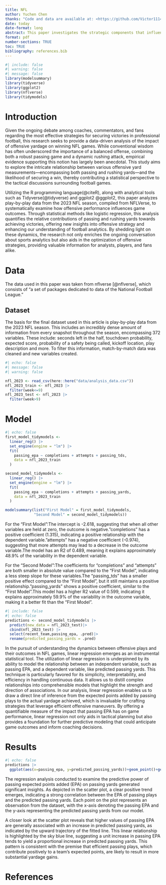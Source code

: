 ```yaml
---
title: NFL
author: Yuchen Chen
thanks: "Code and data are available at: <https://github.com/Victor1114/NFL.git>"
date: today
date-format: long
abstract: This paper investigates the strategic components that influence victory in NFL games, focusing on the quantifiable impact of offensive yardage. Utilizing comprehensive play-by-play data from the 2023 NFL season, we examine the correlation between various offensive metrics and game outcomes. The study employs linear regression models to analyze how passing and rushing yards contribute to winning games, shedding light on the oft-debated significance of a balanced offense. Our results indicate that not only does offensive yardage have a predictive relationship with winning, but certain types of offensive yardage, like passing yards, are more strongly correlated with success on the field. This analysis, powered by the R programming language and the NFLverse data repository, provides a statistical backbone to the tactical discussions prevalent among football professionals and enthusiasts, potentially influencing future coaching strategies and sports analytics discourse.
format: pdf
number-sections: TRUE
toc: TRUE
bibliography: references.bib
---
```


```r
#| include: false
#| warning: false
#| message: false
library(modelsummary)
library(tidyverse)
library(ggplot2)
library(nflverse)
library(tidymodels)
```

# Introduction
Given the ongoing debate among coaches, commentators, and fans regarding the most effective strategies for securing victories in professional football, this research seeks to provide a data-driven analysis of the impact of offensive yardage on winning NFL games. While conventional wisdom has often underscored the importance of a balanced offense, combining both a robust passing game and a dynamic rushing attack, empirical evidence supporting this notion has largely been anecdotal. This study aims to explore the intricate relationship between various offensive yard measurements—encompassing both passing and rushing yards—and the likelihood of securing a win, thereby contributing a statistical perspective to the tactical discussions surrounding football games.

Utilizing the R programming language(@citeR), along with analytical tools such as Tidyverse(@tidyverse) and ggplot2 @ggplot2, this paper analyzes play-by-play data from the 2023 NFL season, compiled from NFLVerse, to systematically examine how offensive performance influences game outcomes. Through statistical methods like logistic regression, this analysis quantifies the relative contributions of passing and rushing yards towards achieving victories, offering new insights into offensive strategy and enhancing our understanding of football analytics. By shedding light on these dynamics, the research not only enriches the ongoing conversation about sports analytics but also aids in the optimization of offensive strategies, providing valuable information for analysts, players, and fans alike.


# Data
The data used in this paper was taken from nflverse [@nflverse], which consists of “a set of packages dedicated to data of the National Football League.” 

## Dataset

The basis for the final dataset used in this article is play-by-play data from the 2023 NFL season. This includes an incredibly dense amount of information from every snapshot throughout the season, encompassing 372 variables. These include: seconds left in the half, touchdown probability, expected score, probability of a safety being called, kickoff location, play description and more. To filter this information, match-by-match data was cleaned and new variables created.

```r
#| echo: false
#| message: false
#| warning: false

nfl_2023 <- read_csv(here::here("data/analysis_data.csv"))
nfl_2023_train <- nfl_2023 |>
  filter(week<=9)
nfl_2023_test <- nfl_2023 |>
  filter(week>9)
```

# Model
```r
#| echo: false
first_model_tidymodels <-
  linear_reg() |>
  set_engine(engine = "lm") |>
  fit(
    passing_epa ~ completions + attempts + passing_tds,
    data = nfl_2023_train
  )

second_model_tidymodels <-
  linear_reg() |>
  set_engine(engine = "lm") |>
  fit(
    passing_epa ~ completions + attempts + passing_yards,
    data = nfl_2023_train
  )

modelsummary(list("First Model" = first_model_tidymodels,
             "Second Model" = second_model_tidymodels))
```
For the "First Model":The intercept is -2.618, suggesting that when all other variables are held at zero, the outcome is negative."completions" has a positive coefficient (1.315), indicating a positive relationship with the dependent variable."attempts" has a negative coefficient (-0.974), suggesting that more attempts may lead to a decrease in the outcome variable.The model has an R2 of 0.489, meaning it explains approximately 48.9% of the variability in the dependent variable.

For the "Second Model":The coefficients for "completions" and "attempts" are both smaller in absolute value compared to the "First Model", indicating a less steep slope for these variables.The "passing_tds" has a smaller positive effect compared to the "First Model", but it still maintains a positive relationship."passing_yards" shows a positive coefficient, similar to the "First Model".This model has a higher R2 value of 0.599, indicating it explains approximately 59.9% of the variability in the outcome variable, making it a better fit than the "First Model".

```r
#| include: false
#| echo: false
predictions <- second_model_tidymodels |>
  predict(new_data = nfl_2023_test)|>
  cbind(nfl_2023_test) |>
  select(recent_team,passing_epa, .pred)|>
  rename(predicted_passing_yards = .pred)
```


\begin{align}
y_i|\mu_i, \sigma & \sim \mbox{Normal}(\mu_i, \sigma)\\
\mu_i &= \beta_0+\beta_1 x_{1i} +\beta_2 x_{2i}
\end{align}

In the pursuit of understanding the dynamics between offensive plays and their outcomes in NFL games, linear regression emerges as an instrumental statistical tool. The utilization of linear regression is underpinned by its ability to model the relationship between an independent variable, such as passing EPA, and a dependent variable, like predicted passing yards. This technique is particularly favored for its simplicity, interpretability, and efficiency in handling continuous data. It allows us to distill complex relationships into comprehensible models that highlight the strength and direction of associations. In our analysis, linear regression enables us to draw a direct line of inference from the expected points added by passing plays to the actual yardage achieved, which is invaluable for crafting strategies that leverage efficient offensive maneuvers. By offering a quantifiable measure of the impact that passing EPA has on game performance, linear regression not only aids in tactical planning but also provides a foundation for further predictive modeling that could anticipate game outcomes and inform coaching decisions.

# Results

```r
#| echo: false
predictions |>
  ggplot(aes(x=passing_epa, y=predicted_passing_yards))+geom_point()+geom_abline(intercept = 0, slope = 1, color = "skyblue")
```

The regression analysis conducted to examine the predictive power of passing expected points added (EPA) on passing yards generated significant insights. As depicted in the scatter plot, a clear positive trend emerges, indicating a strong correlation between the EPA of passing plays and the predicted passing yards. Each point on the plot represents an observation from the dataset, with the x-axis denoting the passing EPA and the y-axis representing the predicted passing yards from our model.

A closer look at the scatter plot reveals that higher values of passing EPA are generally associated with an increase in predicted passing yards, as indicated by the upward trajectory of the fitted line. This linear relationship is highlighted by the sky blue line, suggesting a unit increase in passing EPA tends to yield a proportional increase in predicted passing yards. This pattern is consistent with the premise that efficient passing plays, which contribute positively to a team's expected points, are likely to result in more substantial yardage gains.

# References
